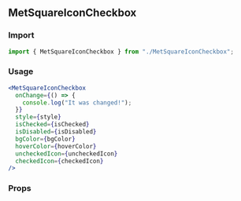 <!--- MetSquareIconCheckbox.stories.mdx -->


<Meta title="MDX/MetSquareIconCheckbox" component={MetSquareIconCheckbox} />

## MetSquareIconCheckbox

### Import

```jsx
import { MetSquareIconCheckbox } from "./MetSquareIconCheckbox";
```

### Usage

```jsx
<MetSquareIconCheckbox
  onChange={() => {
    console.log("It was changed!");
  }}
  style={style}
  isChecked={isChecked}
  isDisabled={isDisabled}
  bgColor={bgColor}
  hoverColor={hoverColor}
  uncheckedIcon={uncheckedIcon}
  checkedIcon={checkedIcon}
/>
```

### Props

<ArgsTable of={MetSquareIconCheckbox} />
